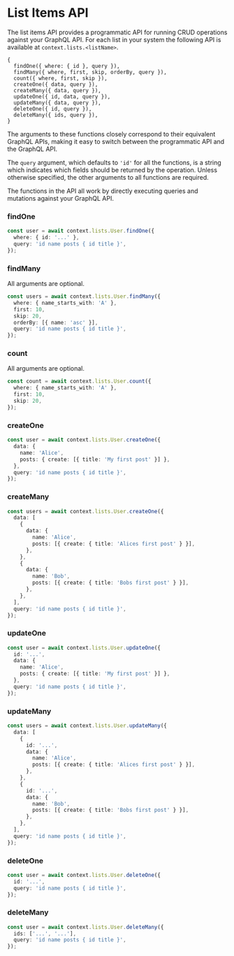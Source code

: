 
# List Items API

The list items API provides a programmatic API for running CRUD operations against your GraphQL API.
For each list in your system the following API is available at `context.lists.<listName>`.

```
{
  findOne({ where: { id }, query }),
  findMany({ where, first, skip, orderBy, query }),
  count({ where, first, skip }),
  createOne({ data, query }),
  createMany({ data, query }),
  updateOne({ id, data, query }),
  updateMany({ data, query }),
  deleteOne({ id, query }),
  deleteMany({ ids, query }),
}
```

The arguments to these functions closely correspond to their equivalent GraphQL APIs, making it easy to switch between the programmatic API and the GraphQL API.

The `query` argument, which defaults to `'id'` for all the functions, is a string which indicates which fields should be returned by the operation.
Unless otherwise specified, the other arguments to all functions are required.

The functions in the API all work by directly executing queries and mutations against your GraphQL API.

### findOne

```typescript
const user = await context.lists.User.findOne({
  where: { id: '...' },
  query: 'id name posts { id title }',
});
```

### findMany

All arguments are optional.

```typescript
const users = await context.lists.User.findMany({
  where: { name_starts_with: 'A' },
  first: 10,
  skip: 20,
  orderBy: [{ name: 'asc' }],
  query: 'id name posts { id title }',
});
```

### count

All arguments are optional.

```typescript
const count = await context.lists.User.count({
  where: { name_starts_with: 'A' },
  first: 10,
  skip: 20,
});
```

### createOne

```typescript
const user = await context.lists.User.createOne({
  data: {
    name: 'Alice',
    posts: { create: [{ title: 'My first post' }] },
  },
  query: 'id name posts { id title }',
});
```

### createMany

```typescript
const users = await context.lists.User.createOne({
  data: [
    {
      data: {
        name: 'Alice',
        posts: [{ create: { title: 'Alices first post' } }],
      },
    },
    {
      data: {
        name: 'Bob',
        posts: [{ create: { title: 'Bobs first post' } }],
      },
    },
  ],
  query: 'id name posts { id title }',
});
```

### updateOne

```typescript
const user = await context.lists.User.updateOne({
  id: '...',
  data: {
    name: 'Alice',
    posts: { create: [{ title: 'My first post' }] },
  },
  query: 'id name posts { id title }',
});
```

### updateMany

```typescript
const users = await context.lists.User.updateMany({
  data: [
    {
      id: '...',
      data: {
        name: 'Alice',
        posts: [{ create: { title: 'Alices first post' } }],
      },
    },
    {
      id: '...',
      data: {
        name: 'Bob',
        posts: [{ create: { title: 'Bobs first post' } }],
      },
    },
  ],
  query: 'id name posts { id title }',
});
```

### deleteOne

```typescript
const user = await context.lists.User.deleteOne({
  id: '...',
  query: 'id name posts { id title }',
});
```

### deleteMany

```typescript
const user = await context.lists.User.deleteMany({
  ids: ['...', '...'],
  query: 'id name posts { id title }',
});
```

